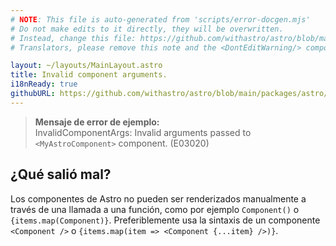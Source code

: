 ```yaml
---
# NOTE: This file is auto-generated from 'scripts/error-docgen.mjs'
# Do not make edits to it directly, they will be overwritten.
# Instead, change this file: https://github.com/withastro/astro/blob/main/packages/astro/src/core/errors/errors-data.ts
# Translators, please remove this note and the <DontEditWarning/> component.

layout: ~/layouts/MainLayout.astro
title: Invalid component arguments.
i18nReady: true
githubURL: https://github.com/withastro/astro/blob/main/packages/astro/src/core/errors/errors-data.ts
---
```



> **Mensaje de error de ejemplo:**<br/>
InvalidComponentArgs: Invalid arguments passed to `<MyAstroComponent>` component. (E03020)
## ¿Qué salió mal?
Los componentes de Astro no pueden ser renderizados manualmente a través de una llamada a una función, como por ejemplo `Component()` o `{items.map(Component)}`. Preferiblemente usa la sintaxis de un componente `<Component />` o `{items.map(item => <Component {...item} />)}`.